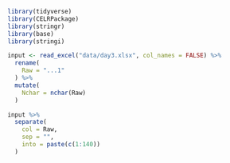 ```r
library(tidyverse)
library(CELRPackage)
library(stringr)
library(base)
library(stringi)
```

```r
input <- read_excel("data/day3.xlsx", col_names = FALSE) %>% 
  rename(
    Raw = "...1"
  ) %>% 
  mutate(
    Nchar = nchar(Raw)
  )
```

```r
input %>% 
  separate(
    col = Raw,
    sep = "",
    into = paste(c(1:140))
  )
```


